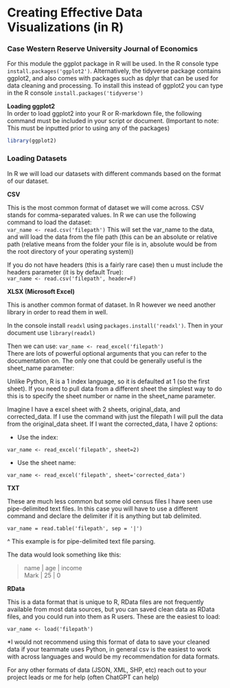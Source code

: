 # Creating Effective Data Visualizations (in R)

### Case Western Reserve University Journal of Economics

For this module the ggplot package in R will be used. In the R console type `install.packages('ggplot2')`. Alternatively, the tidyverse package contains ggplot2, and also comes with packages such as dplyr that can be used for data cleaning and processing. To install this instead of ggplot2 you can type in the R console `install.packages('tidyverse')`

**Loading ggplot2**\
In order to load ggplot2 into your R or R-markdown file, the following command must be included in your script or document. (Important to note: This must be inputted prior to using any of the packages)

```r
library(ggplot2)
```

### Loading Datasets

In R we will load our datasets with different commands based on the format of our dataset.

**CSV**

This is the most common format of dataset we will come across. CSV stands for comma-separated values. In R we can use the following command to load the dataset:\
`var_name <- read.csv('filepath')` This will set the var_name to the data, and will load the data from the file path (this can be an absolute or relative path (relative means from the folder your file is in, absolute would be from the root directory of your operating system))

If you do not have headers (this is a fairly rare case) then u must include the headers parameter (it is by default True):\
`var_name <- read.csv('filepath', header=F)`

**XLSX (Microsoft Excel)**

This is another common format of dataset. In R however we need another library in order to read them in well.

In the console install `readxl` using `packages.install('readxl')`. Then in your document use `library(readxl)`

Then we can use: `var_name <- read_excel('filepath')`\
There are lots of powerful optional arguments that you can refer to the documentation on. The only one that could be generally useful is the sheet_name parameter:

Unlike Python, R is a 1 index language, so it is defaulted at 1 (so the first sheet). If you need to pull data from a different sheet the simplest way to do this is to specify the sheet number or name in the sheet_name parameter.

Imagine I have a excel sheet with 2 sheets, original_data, and corrected_data. If I use the command with just the filepath I will pull the data from the original_data sheet. If I want the corrected_data, I have 2 options:

-   Use the index:

`var_name <- read_excel('filepath', sheet=2)`

-   Use the sheet name:

`var_name <- read_excel('filepath', sheet='corrected_data')`

**TXT**

These are much less common but some old census files I have seen use pipe-delimited text files. In this case you will have to use a different command and declare the delimiter if it is anything but tab delimited.

`var_name = read.table('filepath', sep = '|')`

\^ This example is for pipe-delimited text file parsing.

The data would look something like this:

> name \| age \| income\
> Mark \| 25 \| 0

**RData**

This is a data format that is unique to R, RData files are not frequently available from most data sources, but you can saved clean data as RData files, and you could run into them as R users. These are the easiest to load:

`var_name <- load('filepath')`

\*I would not recommend using this format of data to save your cleaned data if your teammate uses Python, in general csv is the easiest to work with across languages and would be my recommendation for data formats.

For any other formats of data (JSON, XML, SHP, etc) reach out to your project leads or me for help (often ChatGPT can help)
